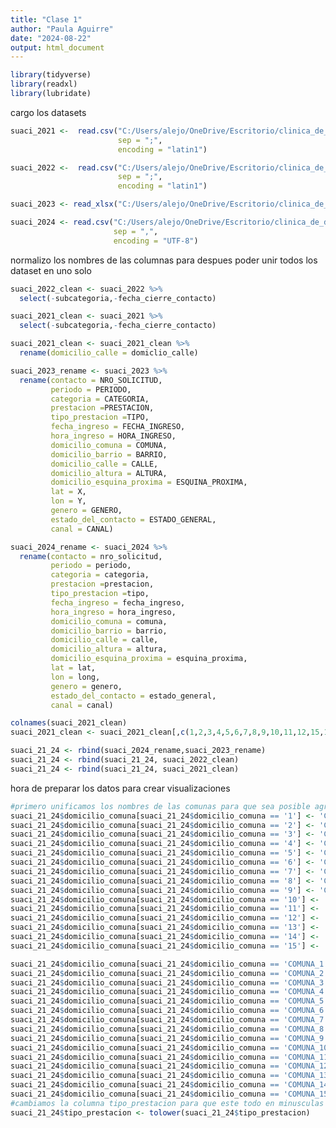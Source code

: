 ```yaml
---
title: "Clase 1"
author: "Paula Aguirre"
date: "2024-08-22"
output: html_document
---
```

```r
library(tidyverse)
library(readxl)
library(lubridate)
```
cargo los datasets
```r
suaci_2021 <-  read.csv("C:/Users/alejo/OneDrive/Escritorio/clinica_de_datos/desafio/datasets/sistema-unico-de-atencion-ciudadana-2021.csv",
                        sep = ";",
                        encoding = "latin1")

suaci_2022 <-  read.csv("C:/Users/alejo/OneDrive/Escritorio/clinica_de_datos/desafio/datasets/sistema-unico-de-atencion-ciudadana-2022.csv",
                        sep = ";",
                        encoding = "latin1")

suaci_2023 <- read_xlsx("C:/Users/alejo/OneDrive/Escritorio/clinica_de_datos/desafio/datasets/sistema-unico-de-atencion-ciudadana-2023.xlsx")

suaci_2024 <- read.csv("C:/Users/alejo/OneDrive/Escritorio/clinica_de_datos/desafio/datasets/sistema-unico-de-atencion-ciudadana-2024.csv",
                       sep = ",",
                       encoding = "UTF-8")
```
normalizo los nombres de las columnas para despues poder unir todos los dataset en uno solo
```r
suaci_2022_clean <- suaci_2022 %>%
  select(-subcategoria,-fecha_cierre_contacto)

suaci_2021_clean <- suaci_2021 %>%
  select(-subcategoria,-fecha_cierre_contacto)

suaci_2021_clean <- suaci_2021_clean %>%
  rename(domicilio_calle = domiclio_calle)

suaci_2023_rename <- suaci_2023 %>%
  rename(contacto = NRO_SOLICITUD,
         periodo = PERIODO,
         categoria = CATEGORIA,
         prestacion =PRESTACION,
         tipo_prestacion =TIPO,
         fecha_ingreso = FECHA_INGRESO,
         hora_ingreso = HORA_INGRESO,
         domicilio_comuna = COMUNA,
         domicilio_barrio = BARRIO,
         domicilio_calle = CALLE,
         domicilio_altura = ALTURA,
         domicilio_esquina_proxima = ESQUINA_PROXIMA,
         lat = X,
         lon = Y,
         genero = GENERO,
         estado_del_contacto = ESTADO_GENERAL,
         canal = CANAL)

suaci_2024_rename <- suaci_2024 %>%
  rename(contacto = nro_solicitud,
         periodo = periodo,
         categoria = categoria,
         prestacion =prestacion,
         tipo_prestacion =tipo,
         fecha_ingreso = fecha_ingreso,
         hora_ingreso = hora_ingreso,
         domicilio_comuna = comuna,
         domicilio_barrio = barrio,
         domicilio_calle = calle,
         domicilio_altura = altura,
         domicilio_esquina_proxima = esquina_proxima,
         lat = lat,
         lon = long,
         genero = genero,
         estado_del_contacto = estado_general,
         canal = canal)

colnames(suaci_2021_clean)
suaci_2021_clean <- suaci_2021_clean[,c(1,2,3,4,5,6,7,8,9,10,11,12,15,14,13,16,17)]
```

```r
suaci_21_24 <- rbind(suaci_2024_rename,suaci_2023_rename)
suaci_21_24 <- rbind(suaci_21_24, suaci_2022_clean)
suaci_21_24 <- rbind(suaci_21_24, suaci_2021_clean)
```
hora de preparar los datos para crear visualizaciones
```r
#primero unificamos los nombres de las comunas para que sea posible agrupar
suaci_21_24$domicilio_comuna[suaci_21_24$domicilio_comuna == '1'] <- 'COMUNA 1'
suaci_21_24$domicilio_comuna[suaci_21_24$domicilio_comuna == '2'] <- 'COMUNA 2'
suaci_21_24$domicilio_comuna[suaci_21_24$domicilio_comuna == '3'] <- 'COMUNA 3'
suaci_21_24$domicilio_comuna[suaci_21_24$domicilio_comuna == '4'] <- 'COMUNA 4'
suaci_21_24$domicilio_comuna[suaci_21_24$domicilio_comuna == '5'] <- 'COMUNA 5'
suaci_21_24$domicilio_comuna[suaci_21_24$domicilio_comuna == '6'] <- 'COMUNA 6'
suaci_21_24$domicilio_comuna[suaci_21_24$domicilio_comuna == '7'] <- 'COMUNA 7'
suaci_21_24$domicilio_comuna[suaci_21_24$domicilio_comuna == '8'] <- 'COMUNA 8'
suaci_21_24$domicilio_comuna[suaci_21_24$domicilio_comuna == '9'] <- 'COMUNA_9'
suaci_21_24$domicilio_comuna[suaci_21_24$domicilio_comuna == '10'] <- 'COMUNA 10'
suaci_21_24$domicilio_comuna[suaci_21_24$domicilio_comuna == '11'] <- 'COMUNA 11'
suaci_21_24$domicilio_comuna[suaci_21_24$domicilio_comuna == '12'] <- 'COMUNA 12'
suaci_21_24$domicilio_comuna[suaci_21_24$domicilio_comuna == '13'] <- 'COMUNA 13'
suaci_21_24$domicilio_comuna[suaci_21_24$domicilio_comuna == '14'] <- 'COMUNA 14'
suaci_21_24$domicilio_comuna[suaci_21_24$domicilio_comuna == '15'] <- 'COMUNA 15'

suaci_21_24$domicilio_comuna[suaci_21_24$domicilio_comuna == 'COMUNA_1'] <- 'COMUNA 1'
suaci_21_24$domicilio_comuna[suaci_21_24$domicilio_comuna == 'COMUNA_2'] <- 'COMUNA 2'
suaci_21_24$domicilio_comuna[suaci_21_24$domicilio_comuna == 'COMUNA_3'] <- 'COMUNA 3'
suaci_21_24$domicilio_comuna[suaci_21_24$domicilio_comuna == 'COMUNA_4'] <- 'COMUNA 4'
suaci_21_24$domicilio_comuna[suaci_21_24$domicilio_comuna == 'COMUNA_5'] <- 'COMUNA 5'
suaci_21_24$domicilio_comuna[suaci_21_24$domicilio_comuna == 'COMUNA_6'] <- 'COMUNA 6'
suaci_21_24$domicilio_comuna[suaci_21_24$domicilio_comuna == 'COMUNA_7'] <- 'COMUNA 7'
suaci_21_24$domicilio_comuna[suaci_21_24$domicilio_comuna == 'COMUNA_8'] <- 'COMUNA 8'
suaci_21_24$domicilio_comuna[suaci_21_24$domicilio_comuna == 'COMUNA_9'] <- 'COMUNA_9'
suaci_21_24$domicilio_comuna[suaci_21_24$domicilio_comuna == 'COMUNA_10'] <- 'COMUNA 10'
suaci_21_24$domicilio_comuna[suaci_21_24$domicilio_comuna == 'COMUNA_11'] <- 'COMUNA 11'
suaci_21_24$domicilio_comuna[suaci_21_24$domicilio_comuna == 'COMUNA_12'] <- 'COMUNA 12'
suaci_21_24$domicilio_comuna[suaci_21_24$domicilio_comuna == 'COMUNA_13'] <- 'COMUNA 13'
suaci_21_24$domicilio_comuna[suaci_21_24$domicilio_comuna == 'COMUNA_14'] <- 'COMUNA 14'
suaci_21_24$domicilio_comuna[suaci_21_24$domicilio_comuna == 'COMUNA_15'] <- 'COMUNA 15'
#cambiamos la columna tipo_prestacion para que este todo en minusculas y se haga bien el groupby posteriormente
suaci_21_24$tipo_prestacion <- tolower(suaci_21_24$tipo_prestacion)
```




